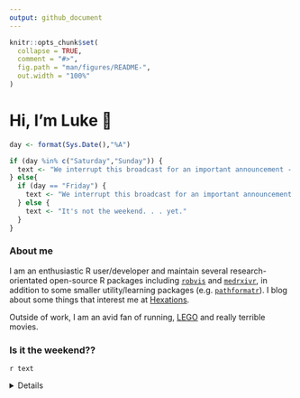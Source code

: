 ```yaml
---
output: github_document
---
```


<!-- README.md is generated from README.Rmd. Please edit that file -->

```r
knitr::opts_chunk$set(
  collapse = TRUE,
  comment = "#>",
  fig.path = "man/figures/README-",
  out.width = "100%"
)
```

# Hi, I'm Luke 👋

```r
day <- format(Sys.Date(),"%A")

if (day %in% c("Saturday","Sunday")) {
  text <- "We interrupt this broadcast for an important announcement - it's the weekend!"
} else{
  if (day == "Friday") {
    text <- "We interrupt this broadcast for an important announcement -  it's FRIDAY!"
  } else {
    text <- "It's not the weekend. . . yet."
  }
}
```

### About me

I am an enthusiastic R user/developer and maintain several research-orientated open-source R packages including [`robvis`](https://github.com/mcguinlu/robvis) and [`medrxivr`](https://github.com/mcguinlu/medrxivr), in addition to some smaller utility/learning packages (e.g. [`pathformatr`](https://github.com/mcguinlu/pathformatr)). I blog about some things that interest me at [Hexations](https://mcguinlu.netlify.app/). 

Outside of work, I am an avid fan of running, [LEGO](https://mcguinlu.netlify.app/2021/02/02/baby-yoda-in-r/) and really terrible movies.

### Is it the weekend??  

`r text`

<details>

This is a simple test of using GitHub Actions to automatically render a RMarkdown file each morning, and update the text above. See the underlying RMarkdown file [here](https://github.com/mcguinlu/mcguinlu/blob/master/README.Rmd).

</details>
